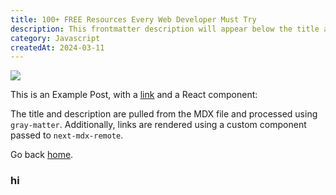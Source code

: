 ```yaml
---
title: 100+ FREE Resources Every Web Developer Must Try
description: This frontmatter description will appear below the title and description are pulled from the MDX file and processed using `gray-matter`. Additionally, links are rendered using a custom component passed to `next-mdx-remote`.
category: Javascript
createdAt: 2024-03-11
---
```


![](https://fastly.picsum.photos/id/555/700/400.jpg?hmac=AzYeSjoMb0uHWu2d15ULhxQa32IdbIgfO2YU3Iym-sw)

This is an Example Post, with a [link](https://nextjs.org) and a React component:

The title and description are pulled from the MDX file and processed using `gray-matter`. Additionally, links are rendered using a custom component passed to `next-mdx-remote`.

Go back [home](/).

### hi

